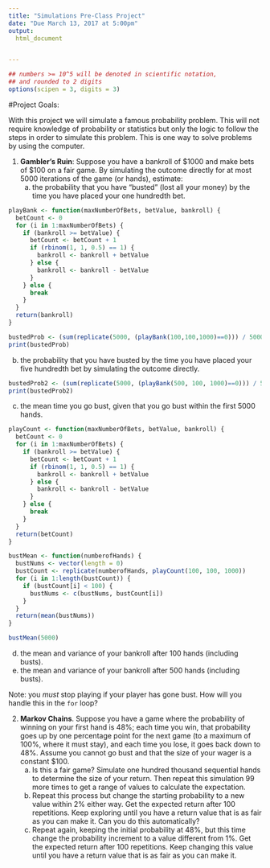 ```yaml
---
title: "Simulations Pre-Class Project"
date: "Due March 13, 2017 at 5:00pm"
output:
  html_document


---
```


<style type="text/css">
.table {

    width: 80%;
    margin-left:10%; 
    margin-right:10%;
}
</style>
```r
## numbers >= 10^5 will be denoted in scientific notation,
## and rounded to 2 digits
options(scipen = 3, digits = 3)
```




#Project Goals:


With this project we will simulate a famous probability problem. This will not require knowledge of probability or statistics but only the logic to follow the steps in order to simulate this problem. This is one way to solve problems by using the computer. 

 1. **Gambler's Ruin**: Suppose you have a bankroll of $1000 and make bets of $100 on a fair game. By simulating the outcome directly for at most 5000 iterations of the game (or hands), estimate:
    a. the probability that you have "busted" (lost all your money) by the time you have placed your one hundredth bet. 
    
```r

playBank <- function(maxNumberOfBets, betValue, bankroll) {
  betCount <- 0
  for (i in 1:maxNumberOfBets) {
    if (bankroll >= betValue) {
      betCount <- betCount + 1
      if (rbinom(1, 1, 0.5) == 1) {
        bankroll <- bankroll + betValue
      } else {
        bankroll <- bankroll - betValue
      }
    } else {
      break
    }
  }
  return(bankroll)
}

bustedProb <- (sum(replicate(5000, (playBank(100,100,1000)==0))) / 5000)
print(bustedProb)
```

b. the probability that you have busted by the time you have placed your five hundredth bet by simulating the outcome directly. 
    
```r

bustedProb2 <- (sum(replicate(5000, (playBank(500, 100, 1000)==0))) / 5000)
print(bustedProb2)

```

c. the mean time you go bust, given that you go bust within the first 5000 hands.
```r

playCount <- function(maxNumberOfBets, betValue, bankroll) {
  betCount <- 0
  for (i in 1:maxNumberOfBets) {
    if (bankroll >= betValue) {
      betCount <- betCount + 1
      if (rbinom(1, 1, 0.5) == 1) {
        bankroll <- bankroll + betValue
      } else {
        bankroll <- bankroll - betValue
      }
    } else {
      break
    }
  }
  return(betCount)
}

bustMean <- function(numberofHands) {
  bustNums <- vector(length = 0)
  bustCount <- replicate(numberofHands, playCount(100, 100, 1000))
  for (i in 1:length(bustCount)) {
    if (bustCount[i] < 100) {
      bustNums <- c(bustNums, bustCount[i])
    }
  }
  return(mean(bustNums))
}

bustMean(5000)
```


d. the mean and variance of your bankroll after 100 hands (including busts).
e. the mean and variance of your bankroll after 500 hands (including busts).
 
Note: you *must* stop playing if your player has gone bust. How will you handle this in the `for` loop?

2. **Markov Chains**. Suppose you have a game where the probability of winning on your first hand is 48%; each time you win, that probability goes up by one percentage point for the next game (to a maximum of 100%, where it must stay), and each time you lose, it goes back down to 48%. Assume you cannot go bust and that the size of your wager is a constant $100.
    a. Is this a fair game? Simulate one hundred thousand sequential hands to determine the size of your return. Then repeat this simulation 99 more times to get a range of values to calculate the expectation.
    b. Repeat this process but change the starting probability to a new value within 2% either way. Get the expected return after 100 repetitions. Keep exploring until you have a return value that is as fair as you can make it. Can you do this automatically?
    c. Repeat again, keeping the initial probability at 48%, but this time change the probability increment to a value different from 1%. Get the expected return after 100 repetitions. Keep changing this value until you have a return value that is as fair as you can make it. 
